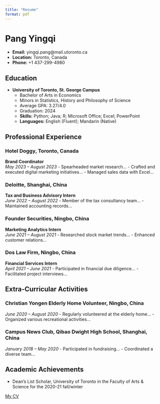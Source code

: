 ```yaml
---
title: "Resume"
format: pdf
---
```

# Pang Yingqi

- **Email:** yingqi.pang@mail.utoronto.ca
- **Location:** Toronto, Canada
- **Phone:** +1 437-299-4980

## Education

- **University of Toronto, St. George Campus**
    - Bachelor of Arts in Economics
    - Minors in Statistics, History and Philosophy of Science
    - Average GPA: 3.27/4.0
    - Graduation: 2024
    - **Skills:** Python; Java; R; Microsoft Office; Excel; PowerPoint
    - **Languages:** English (Fluent); Mandarin (Native)

## Professional Experience

### Hotel Doggy, Toronto, Canada
**Brand Coordinator**  
_May 2023 – August 2023_
- Spearheaded market research...
- Crafted and executed digital marketing initiatives...
- Managed sales data with Excel...

### Deloitte, Shanghai, China
**Tax and Business Advisory Intern**  
_June 2022 – August 2022_
- Member of the tax consultancy team...
- Maintained accounting records...

### Founder Securities, Ningbo, China
**Marketing Analytics Intern**  
_June 2021 – August 2021_
- Researched stock market trends...
- Enhanced customer relations...

### Dos Law Firm, Ningbo, China
**Financial Services Intern**  
_April 2021 – June 2021_
- Participated in financial due diligence...
- Facilitated project interviews...

## Extra-Curricular Activities

### Christian Yongen Elderly Home Volunteer, Ningbo, China
_June 2020 – August 2020_
- Regularly volunteered at the elderly home...
- Organized various recreational activities...

### Campus News Club, Qibao Dwight High School, Shanghai, China
_January 2018 – May 2020_
- Participated in fundraising...
- Coordinated a diverse team...

## Academic Achievements

- Dean’s List Scholar, University of Toronto in the Faculty of Arts & Science for the 2020-21 fall/winter

[My CV](yingqiCV.pdf)